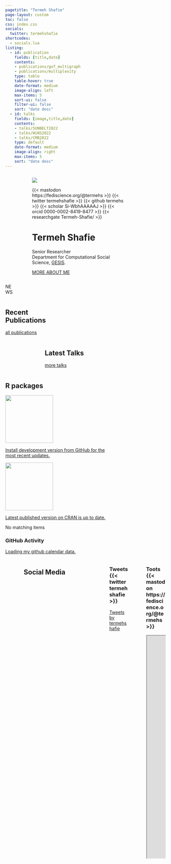 ```yaml
---
pagetitle: "Termeh Shafie"
page-layout: custom
toc: false
css: index.css
socials:
  twitter: termehshafie
shortcodes:
  - socials.lua
listing: 
  - id: publication
    fields: [title,date]
    contents: 
    - publications/gof_multigraph
    - publications/multiplexity
    type: table
    table-hover: true
    date-format: medium
    image-align: left
    max-items: 5
    sort-ui: false
    filter-ui: false
    sort: "date desc"
  - id: talks
    fields: [image,title,date]
    contents: 
    - talks/SUNBELT2022
    - talks/WiNS2022
    - talks/CMB2022
    type: default
    date-format: medium
    image-align: right
    max-items: 5
    sort: "date desc"
---
```




::: {.vspace}
:::




:::: {.columns}

::: {.column .col-v-center width="15%"}
:::



::: {.column .col-v-center width="70%"}


::: {.portrait}
![](static/img/avatar.png)

:::{.socials}
{{< mastodon https://fediscience.org/@termehs >}}
{{< twitter termehshafie >}}
{{< github termehs >}}
{{< scholar Si-WbhAAAAAJ >}}
{{< orcid 0000-0002-8419-8477 >}}
{{< researchgate Termeh-Shafie/ >}}
:::

:::

# Termeh Shafie 
::: {.termeh-intro}
Senior Researcher
<br>
Department for Computational Social Science, [GESIS](https://www.gesis.org/en/institute/departments/computational-social-science).

:::
:::{.about-link}
[MORE ABOUT ME](about/)
:::
:::

::: {.vspace}
:::

::: {.column .col-v-center width="20%"}
:::

::::

::::{.columns}
::: {.news-section}
::: {.column .col-v-center width="15%"}
:::

::: {.column .col-v-center width="70%"}

::: {.news-header}
NEWS
:::
:::

:::

::::

::::{.columns}

::: {.home-section}
::: {.column .col-v-center width="15%"}
:::

::: {.column .col-v-center width="70%"}

## Recent Publications
:::{#publication}
:::

::: {.all-link}
[all publications](publications/)
:::

:::
:::
::::




::::{.columns}

::: {.column .col-v-center width="15%"}
:::

::: {.column .col-v-center width="70%"}




## Latest Talks
:::{#talks}
:::

::: {.all-link}
[more talks](talks/)
:::
:::

::::



::::{.columns}
::: {.home-section}
::: {.column .col-v-center width="15%"}
:::

::: {.column .col-v-center width="70%"}



## R packages
<div id="listing-rpckg" class="quarto-listing quarto-listing-container-grid">
<div class="list grid quarto-listing-cols-3"><div class="g-col-1" data-index="0" data-categories="entropy" data-listing-file-modified-sort="1665686493490" data-listing-reading-time-sort="0.005" data-listing-date-sort="null">
<a href="/project/seand/#r-package-netropy" class="quarto-grid-link">
<div class="quarto-grid-item card h-100 card-left">
<p class="card-img-top">
<img src="./rpackage/netropy/featured.png" class="thumbnail-image card-img" style="height: 150px;">
</p>
<div class="card-text listing-description">
Install development version from GitHub for the most recent updates.
</div>
</div>
</a>
</div><div class="g-col-1" data-index="1" data-categories="entropy" data-listing-file-modified-sort="1665686604701" data-listing-reading-time-sort="0.005" data-listing-date-sort="null">
<a href="/project/rmm/#r-package-multigraphr" class="quarto-grid-link">
<div class="quarto-grid-item card h-100 card-left">
<p class="card-img-top">
<img src="./rpackage/multigraphr/featured.png" class="thumbnail-image card-img" style="height: 150px;">
</p>
<div class="card-text listing-description">
Latest published version on CRAN is up to date.
</div>
</div>
</a>
</div></div>
<div class="listing-no-matching d-none">
No matching items
</div>
</div>




### GitHub Activity
<script
  src="https://unpkg.com/github-calendar@latest/dist/github-calendar.min.js">
</script>

<div class="l-body-outset">
<a href="https://github.com/termehs">
<div class="calendar">
Loading my github calendar data.
</div>
</a>
</div>

<script>
GitHubCalendar(".calendar", "termehs", { responsive: true });
</script>
:::
:::
::::


::::{.columns}
::: {.column .col-v-center width="15%"}
:::

::: {.column .col-v-center width="70%"}
## Social Media
:::
::: {.column .col-v-center width="22.5%"}
:::

::: {.column .col-v-center width="25%"}
### Tweets {{< twitter termehshafie >}}
<a class="twitter-timeline" data-width="300" data-height="700" data-theme="dark" href="https://twitter.com/termehshafie?ref_src=twsrc%5Etfw">Tweets by termehshafie</a> <script async src="https://platform.twitter.com/widgets.js" charset="utf-8"></script>

:::

::: {.column .col-v-center width="5%"}
:::

::: {.column .col-v-center width="25%"}
### Toots {{< mastodon https://fediscience.org/@termehs >}}
<iframe allowfullscreen sandbox="allow-top-navigation allow-scripts" width="300" height="700" src="https://www.mastofeed.com/apiv2/feed?userurl=https%3A%2F%2Ffediscience.org%2Fusers%2Ftermehs&theme=dark&size=100&header=true&replies=true&boosts=true"></iframe>

:::

::::

::: {.vspace}
:::
